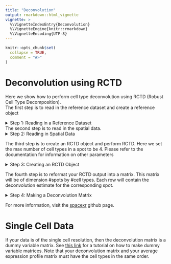---
title: "Deconvolution"
output: rmarkdown::html_vignette
vignette: >
  %\VignetteIndexEntry{Deconvolution}
  %\VignetteEngine{knitr::rmarkdown}
  %\VignetteEncoding{UTF-8}
---

```{r, include = FALSE}
knitr::opts_chunk$set(
  collapse = TRUE,
  comment = "#>"
)
```

# Deconvolution using RCTD
Here we show how to perform cell type deconvolution using RCTD (Robust Cell Type Decomposition).\
The first step is to read in the reference dataset and create a reference object

<details>
  <summary>Step 1: Reading in a Reference Dataset </summary>
  
```
###Step 0: Packages
library(spacexr)
library(Matrix)
library(Seurat) 
##download spacexr is not installed
#library(devtools)
#devtools::install_github("dmcable/spacexr", build_vignettes = FALSE)
###STEP 1: Read in reference dataset
#Read in reference
refr = readRDS("liver_met_ref.rds")
#get cell types of reference dataset
cell_types = Idents(refr)
#drop levels 
cell_types = droplevels(cell_types)
#get raw data matrix
count_raw <- refr@assays$RNA@counts
# make reference dataset
reference <- Reference(count_raw, cell_types = cell_types)
```
</details>

The second step is to read in the spatial data.
<details>
  <summary>Step 2: Reading in Spatial Data </summary>
  
```
###STEP 2: Read in spatial data
#Read in seurat data. In practice, use seurat function to read in data
seurat_object = readRDS("liver_met_seurat.rds")
#get counts matrix 
counts = seurat_object@assays$Spatial@counts
#save gene and cell names for later
genes = colnames(counts)
spots = rownames(counts)
#reformat counts matrix to sparse matrix 
counts = as(counts,'sparseMatrix')
#name column and row names
colnames(counts) = genes
rownames(counts) = spots
#get coordinate matrix
coord = GetTissueCoordinates(seurat_object)
#make spatial puck
puck <- SpatialRNA(coord, counts)
```

</details>

The third step is to create an RCTD object and perform RCTD. Here we set the max number of cell types in a spot to be 4. Please refer to the documentation for information on other parameters

<details>
  <summary>Step 3: Creating an RCTD Object </summary>
  
```
###STEP 3: create an RCTD object
#create an RCTD object. Here we set the max number of cell types in a spot to be 4.
#see documentation for other parameter choices
myRCTD <- create.RCTD(puck, reference, max_cores = 1, UMI_min = 0,MAX_MULTI_TYPES = 4)
#Run RCTD
myRCTD <- run.RCTD(myRCTD, doublet_mode = "multi")
```
</details>

The fourth step is to reformat your RCTD output into a matrix. This matrix will be of dimension #spots by #cell types. Each row will contain the deconvolution estimate for the corresponding spot.

<details>
  <summary>Step 4: Making a Deconvolution Matrix </summary>
  
``` 
###Step 4: Reformat results into a matrix 
#get unique cell types
CT = unique(cell_types)
#initialize the deconvolution matrix 
deconv_est = matrix(0,nrow(coord),length(CT))
#Column names will be cell types
colnames(deconv_est) = CT
#rownames will be spot names
rownames(deconv_est) = rownames(coord)
#iterate over deconvolution results 
for(j in c(1:length(myRCTD@results))){
  #match cell types found to index of unique cell type vector
  fills = match(myRCTD@results[[j]]$cell_type_list,CT)
  #fill in matrix 
  deconv_est[j,fills] = myRCTD@results[[j]]$sub_weights
  #normalize so that rows sum to 1
  deconv_est[j,] = deconv_est[j,]/sum(deconv_est[j,])
}
#final output
deconv_est
```

</details>


For more information, visit the [spacexr](https://github.com/dmcable/spacexr) github page.

# Single Cell Data
If your data is of the single cell resolution, then the deconvolution matrix is a dummy variable matrix. See [this link](https://www.geeksforgeeks.org/dummy-variables-in-r-programming/) for a tutorial on how to make dummy variable matrices. Note that your deconvolution matrix and your average expression profile matrix must have the cell types in the same order.